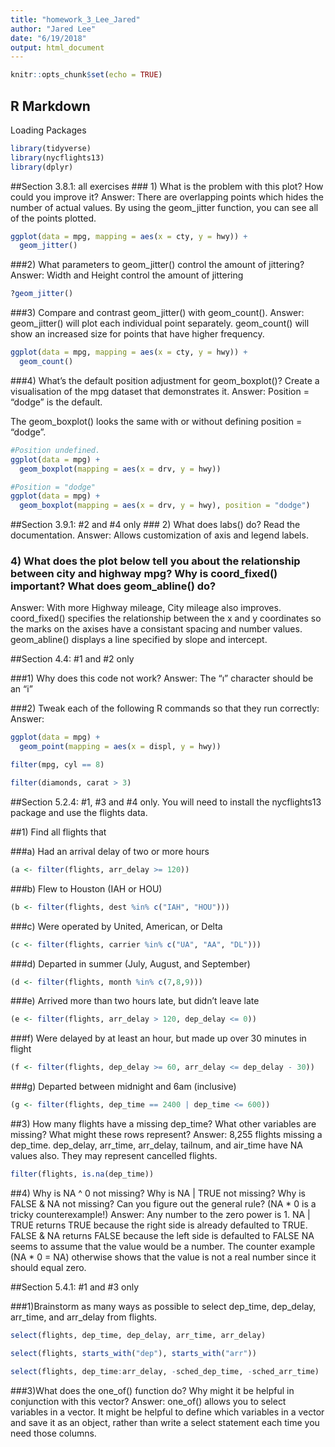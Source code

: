 ```yaml
---
title: "homework_3_Lee_Jared"
author: "Jared Lee"
date: "6/19/2018"
output: html_document
---
```


```r
knitr::opts_chunk$set(echo = TRUE)
```

## R Markdown

Loading Packages
```r
library(tidyverse)
library(nycflights13)
library(dplyr)
```


##Section 3.8.1: all exercises
### 1) What is the problem with this plot? How could you improve it?
Answer: There are overlapping points which hides the number of actual values. By using the geom_jitter function, you can see all of the points plotted.
```r
ggplot(data = mpg, mapping = aes(x = cty, y = hwy)) + 
  geom_jitter()
```

###2) What parameters to geom_jitter() control the amount of jittering?
Answer: Width and Height control the amount of jittering

```r
?geom_jitter()
```

###3) Compare and contrast geom_jitter() with geom_count().
Answer: geom_jitter() will plot each individual point separately. geom_count() will show an increased size for points that have higher frequency. 
```r
ggplot(data = mpg, mapping = aes(x = cty, y = hwy)) + 
  geom_count()
```

###4) What’s the default position adjustment for geom_boxplot()? Create a visualisation of the mpg dataset that demonstrates it.
Answer: Position = "dodge" is the default. 

The geom_boxplot() looks the same with or without defining position = "dodge".
```r
#Position undefined. 
ggplot(data = mpg) + 
  geom_boxplot(mapping = aes(x = drv, y = hwy))

#Position = "dodge"
ggplot(data = mpg) + 
  geom_boxplot(mapping = aes(x = drv, y = hwy), position = "dodge")
```


##Section 3.9.1: #2 and #4 only
### 2) What does labs() do? Read the documentation.
Answer: Allows customization of axis and legend labels. 

### 4) What does the plot below tell you about the relationship between city and highway mpg? Why is coord_fixed() important? What does geom_abline() do?
Answer: With more Highway mileage, City mileage also improves. 
coord_fixed() specifies the relationship between the x and y coordinates so the marks on the axises have a consistant spacing and number values. 
geom_abline() displays a line specified by slope and intercept.

##Section 4.4: #1 and #2 only 

###1) Why does this code not work?
Answer: The "ı" character should be an "i"

###2) Tweak each of the following R commands so that they run correctly:
Answer:
```r
ggplot(data = mpg) + 
  geom_point(mapping = aes(x = displ, y = hwy))
```

```r
filter(mpg, cyl == 8)
```

```r
filter(diamonds, carat > 3)
```


##Section 5.2.4: #1, #3 and #4 only. You will need to install the nycflights13 package and use the flights data.

##1) Find all flights that

###a) Had an arrival delay of two or more hours
```r
(a <- filter(flights, arr_delay >= 120))
```


###b) Flew to Houston (IAH or HOU)
```r
(b <- filter(flights, dest %in% c("IAH", "HOU")))
```


###c) Were operated by United, American, or Delta
```r
(c <- filter(flights, carrier %in% c("UA", "AA", "DL")))
```

###d) Departed in summer (July, August, and September)
```r
(d <- filter(flights, month %in% c(7,8,9)))
```


###e) Arrived more than two hours late, but didn’t leave late
```r
(e <- filter(flights, arr_delay > 120, dep_delay <= 0))
```


###f) Were delayed by at least an hour, but made up over 30 minutes in flight
```r
(f <- filter(flights, dep_delay >= 60, arr_delay <= dep_delay - 30))
```


###g) Departed between midnight and 6am (inclusive)
```r
(g <- filter(flights, dep_time == 2400 | dep_time <= 600))
```


##3) How many flights have a missing dep_time? What other variables are missing? What might these rows represent?
Answer: 8,255 flights missing a dep_time. 
dep_delay, arr_time, arr_delay, tailnum, and air_time have NA values also. They may represent cancelled flights. 
```r
filter(flights, is.na(dep_time))
```


##4) Why is NA ^ 0 not missing? Why is NA | TRUE not missing? Why is FALSE & NA not missing? Can you figure out the general rule? (NA * 0 is a tricky counterexample!)
Answer: Any number to the zero power is 1. 
NA | TRUE returns TRUE because the right side is already defaulted to TRUE.
FALSE & NA returns FALSE because the left side is defaulted to FALSE
NA seems to assume that the value would be a number. The counter example (NA * 0 = NA) otherwise shows that the value is not a real number since it should equal zero. 

##Section 5.4.1: #1 and #3 only

###1)Brainstorm as many ways as possible to select dep_time, dep_delay, arr_time, and arr_delay from flights.
```r
select(flights, dep_time, dep_delay, arr_time, arr_delay)
```
```r
select(flights, starts_with("dep"), starts_with("arr"))
```
```r
select(flights, dep_time:arr_delay, -sched_dep_time, -sched_arr_time)
```


###3)What does the one_of() function do? Why might it be helpful in conjunction with this vector?
Answer: one_of() allows you to select variables in a vector. It might be helpful to define which variables in a vector and save it as an object, rather than write a select statement each time you need those columns. 

